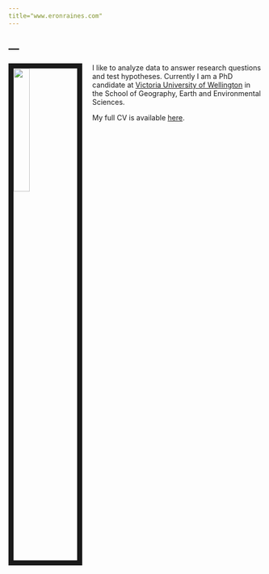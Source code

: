 ```yaml
---
title="www.eronraines.com"
---
```




---
---

<link rel="stylesheet" href="styles.css" type="text/css">

<img src="images/eron raines.jpg" style="width:25%; border:10px solid; margin-right: 20px" align="left">

I like to analyze data to answer research questions and test hypotheses. Currently I am a PhD candidate at  [Victoria University of Wellington](https://www.victoria.ac.nz/sgees/research/phd-profiles/eron-raines) in the School of Geography, Earth and Environmental Sciences. 



My full CV is available [here](files/Raines_CV.pdf).